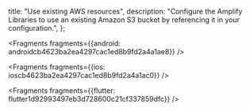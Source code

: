   title: "Use existing AWS resources",
  description: "Configure the Amplify Libraries to use an existing Amazon S3 bucket by referencing it in your configuration.",
};






<Fragments fragments={{android: androidcb4623ba2ea4297cac1ed8b9fd2a4a1ae8}} />



<Fragments fragments={{ios: ioscb4623ba2ea4297cac1ed8b9fd2a4a1ac0}} />



<Fragments fragments={{flutter: flutter1d92993497eb3d728600c21cf337859dfc}} />